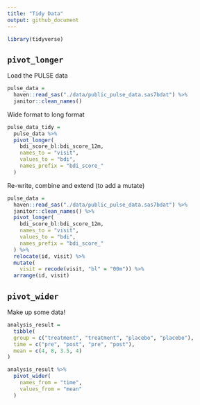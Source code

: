 ```yaml
---
title: "Tidy Data"
output: github_document
---
```


```r
library(tidyverse)
```

## `pivot_longer`

Load the PULSE data

```r
pulse_data = 
  haven::read_sas("./data/public_pulse_data.sas7bdat") %>% 
  janitor::clean_names()
```

Wide format to long format 

```r
pulse_data_tidy = 
  pulse_data %>% 
  pivot_longer(
    bdi_score_bl:bdi_score_12m, 
    names_to = "visit", 
    values_to = "bdi",
    names_prefix = "bdi_score_"
  )
```

Re-write, combine and extend (to add a mutate)
```r
pulse_data = 
  haven::read_sas("./data/public_pulse_data.sas7bdat") %>% 
  janitor::clean_names() %>% 
  pivot_longer(
    bdi_score_bl:bdi_score_12m, 
    names_to = "visit", 
    values_to = "bdi",
    names_prefix = "bdi_score_"
  ) %>% 
  relocate(id, visit) %>% 
  mutate(
    visit = recode(visit, "bl" = "00m")) %>%
  arrange(id, visit)
```

## `pivot_wider`

Make up some data! 

```r
analysis_result = 
  tibble(
  group = c("treatment", "treatment", "placebo", "placebo"),
  time = c("pre", "post", "pre", "post"),
  mean = c(4, 8, 3.5, 4)
)

analysis_result %>% 
  pivot_wider(
    names_from = "time", 
    values_from = "mean"
  )

```

